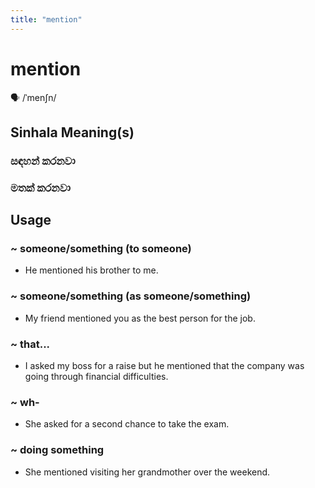 ```yaml
---
title: "mention"
---
```


# mention

🗣️ /ˈmenʃn/

## Sinhala Meaning(s)

### සඳහන් කරනවා
### මතක් කරනවා

## Usage

### ~ someone/something (to someone)

- He mentioned his brother to me.


### ~ someone/something (as someone/something)

- My friend mentioned you as the best person for the job.


### ~ that...

- I asked my boss for a raise but he mentioned that the company was going through financial difficulties.


### ~ wh-

- She asked for a second chance to take the exam.


### ~ doing something

- She mentioned visiting her grandmother over the weekend.

